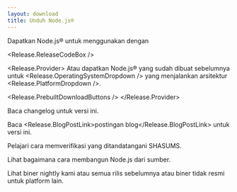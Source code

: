 ```yaml
---
layout: download
title: Unduh Node.js®
---
```


<section>
Dapatkan Node.js® <Release.VersionDropdown /> untuk <Release.OperatingSystemDropdown /> menggunakan <Release.InstallationMethodDropdown /> dengan <Release.PackageManagerDropdown />

<Release.ReleaseCodeBox />

<Release.Provider>
  Atau dapatkan Node.js® yang sudah dibuat sebelumnya untuk <Release.OperatingSystemDropdown /> yang menjalankan arsitektur <Release.PlatformDropdown />.

  <Release.PrebuiltDownloadButtons />
</Release.Provider>
</section>

<section>
Baca <Release.ChangelogLink>changelog</Release.ChangelogLink> untuk versi ini.

Baca <Release.BlogPostLink>postingan blog</Release.BlogPostLink> untuk versi ini.

Pelajari cara <LinkWithArrow href="https://github.com/nodejs/node#verifying-binaries">memverifikasi</LinkWithArrow> yang ditandatangani SHASUMS.

Lihat bagaimana cara <LinkWithArrow href="https://github.com/nodejs/node/blob/main/BUILDING.md#building-nodejs-on-supported-platforms">membangun Node.js</LinkWithArrow> dari sumber.

Lihat biner <LinkWithArrow href="https://nodejs.org/download/nightly/">nightly</LinkWithArrow> kami atau
semua <Link href="/about/previous-releases#looking-for-latest-release-of-a-version-branch">rilis sebelumnya</Link>
atau biner <LinkWithArrow href="https://unofficial-builds.nodejs.org/download/">tidak resmi</LinkWithArrow> untuk platform lain.
</section>
